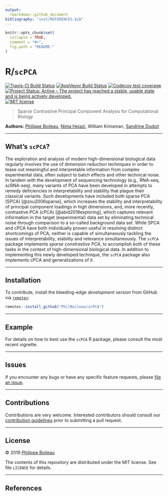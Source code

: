 ```yaml
---
output:
  rmarkdown::github_document
bibliography: "inst/REFERENCES.bib"
---
```


<!-- README.md is generated from README.Rmd. Please edit that file -->

```r
knitr::opts_chunk$set(
  collapse = TRUE,
  comment = "#>",
  fig.path = "README-"
)
```

# R/`scPCA`

[![Travis-CI Build Status](https://travis-ci.org/PhilBoileau/scPCA.svg?branch=master)](https://travis-ci.org/PhilBoileau/scPCA)
[![AppVeyor Build  Status](https://ci.appveyor.com/api/projects/status/github/PhilBoileau/scPCA?branch=master&svg=true)](https://ci.appveyor.com/project/PhilBoileau/scPCA/)
  [![Codecov test coverage](https://codecov.io/gh/PhilBoileau/scPCA/branch/master/graph/badge.svg)](https://codecov.io/gh/PhilBoileau/scPCA?branch=master)
[![Project Status: Active – The project has reached a stable, usable state and is being actively developed.](https://www.repostatus.org/badges/latest/active.svg)](https://www.repostatus.org/#active)
[![MIT license](http://img.shields.io/badge/license-MIT-brightgreen.svg)](http://opensource.org/licenses/MIT)
<!--
[![BioC status](http://www.bioconductor.org/shields/build/release/bioc/scPCA.svg)](https://bioconductor.org/checkResults/release/bioc-LATEST/scPCA)
[![Bioc Time](http://bioconductor.org/shields/years-in-bioc/scPCA.svg)](https://bioconductor.org/packages/release/bioc/html/scPCA.html)
[![Bioc Downloads](http://bioconductor.org/shields/downloads/scPCA.svg)](https://bioconductor.org/packages/release/bioc/html/scPCA.html)
-->

> Sparse Contrastive Principal Component Analysis for Computational Biology

__Authors:__ [Philippe Boileau](https://pboileau.ca/),
  [Nima Hejazi](https://nimahejazi.org), William Krinsman,
  [Sandrine Dudoit](https://www.stat.berkeley.edu/~sandrine/)

---

## What's `scPCA`?

The exploration and analysis of modern high-dimensional biological data
regularly involves the use of dimension reduction techniques in order to tease
out meaningful and interpretable information from complex experimental data,
often subject to batch effects and other technical noise. In tandem with the
development of sequencing technology (e.g., RNA-seq, scRNA-seq), many variants
of PCA have been developed in attempts to remedy deficiencies in
interpretability and stability that plague their classical variants. Such
developments have included both sparse PCA (SPCA) [@zou2006sparse], which
increases the stability and interpretability of principal component loadings in
high dimensions, and, more recently, contrastive PCA (cPCA)
[@abid2018exploring], which captures relevant information in the target
(experimental) data set by eliminating technical noise through comparison to a
so-called background data set. While SPCA and cPCA have both individually proven
useful in resolving distinct shortcomings of PCA, neither is capable of
simultaneously tackling the issues of interpretability, stability and relevance
simultaneously. The `scPCA` package implements _sparse constrastive PCA_, to
accomplish both of these tasks in the context of high-dimensional biological
data. In addition to implementing this newly developed technique, the `scPCA`
package also implements cPCA and generalizations of it.

<!--
...
-->

---

## Installation

<!-- For standard use, install from -->
<!-- [Bioconductor](https://bioconductor.org/packages/scPCA) using -->
<!-- [`BiocManager`](https://CRAN.R-project.org/package=BiocManager): -->

<!-- ```{r bioc-installation, eval = FALSE} -->
<!-- if (!requireNamespace("BiocManager", quietly=TRUE)) { -->
<!--   install.packages("BiocManager") -->
<!-- } -->
<!-- BiocManager::install("scPCA") -->
<!-- ``` -->

To contribute, install the bleeding-edge _development version_ from GitHub via
[`remotes`](https://CRAN.R-project.org/package=remotes):

```r
remotes::install_github("PhilBoileau/scPCA")
```

<!-- Current and prior [Bioconductor](https://bioconductor.org) releases are -->
<!-- available under branches with numbers prefixed by "RELEASE_". For example, to -->
<!-- install the version of this package available via Bioconductor 3.10, use -->

<!-- ```{r gh-develop-installation, eval = FALSE} -->
<!-- devtools::install_github("PhilBoileau/scPCA", ref = "RELEASE_3_10") -->
<!-- ``` -->

---

## Example

For details on how to best use the `scPCA` R package, please consult the most
recent vignette.
<!-- [package -->
<!-- vignette](https://bioconductor.org/packages/release/bioc/vignettes/scPCA/inst/doc/scpca_intro.html) -->
<!-- available through the [Bioconductor -->
<!-- project](https://bioconductor.org/packages/scPCA). -->

---

## Issues

If you encounter any bugs or have any specific feature requests, please [file an
issue](https://github.com/PhilBoileau/scPCA/issues).

---

## Contributions

Contributions are very welcome. Interested contributors should consult our
[contribution
guidelines](https://github.com/PhilBoileau/scPCA/blob/master/CONTRIBUTING.md)
prior to submitting a pull request.

---

## License

&copy; 2019 [Philippe Boileau](https://pboileau.ca/)

The contents of this repository are distributed under the MIT license. See file
`LICENSE` for details.

---

## References

